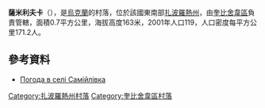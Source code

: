 {{coord|47|35|10|N|36|41|51|E|scale:100000|display=title}}

'''薩米利夫卡'''（{{lang-uk|Самійлівка}}），是[[烏克蘭|烏克蘭]]的村落，位於該國東南部[[扎波羅熱州|扎波羅熱州]]，由[[奎比舍韋區|奎比舍韋區]]負責管轄，面積0.7平方公里，海拔高度163米，2001年人口119，人口密度每平方公里171.2人。

==參考資料==
* [http://weather.in.ua/ua/zaporozhskaja/23250 Погода в селі Самійлівка] {{Wayback|url=http://weather.in.ua/ua/zaporozhskaja/23250 |date=20160305113052 }}

[[Category:扎波羅熱州村落|Category:扎波羅熱州村落]]
[[Category:奎比舍韋區村落|Category:奎比舍韋區村落]]


{{Zaporizhia-geo-stub}}